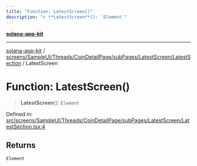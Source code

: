 ```yaml
---
title: "Function: LatestScreen()"
description: "> **LatestScreen**(): `Element`"
---
```


[**solana-app-kit**](../../../../../../../../README.mdx)

***

[solana-app-kit](../../../../../../../../README.mdx) / [screens/SampleUI/Threads/CoinDetailPage/subPages/LatestScreen/LatestSection](../README.mdx) / LatestScreen

# Function: LatestScreen()

> **LatestScreen**(): `Element`

Defined in: [src/screens/SampleUI/Threads/CoinDetailPage/subPages/LatestScreen/LatestSection.tsx:4](https://github.com/SendArcade/solana-social-starter/blob/b27156124ee1831d644b1af765e8d55a2885cd4f/src/screens/SampleUI/Threads/CoinDetailPage/subPages/LatestScreen/LatestSection.tsx#L4)

## Returns

`Element`
